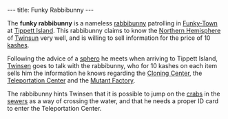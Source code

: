 ---
title: Funky Rabbibunny
---

{{twinsunica import}}{{Infobox Character
 |image=Funky Rabbibunny1.png
 |race=Rabbibunny
 |gender=Male
 |size=average
 |age=Adult
 |magical=no
 |lba1=yes
 |lba2=
 |alignment=
 |occupation=
 |requires=
 |amount=
 |fam1=
 |fam2=
 |planet=
 |island=
 |building=
}}

The '''funky rabbibunny''' is a nameless [[rabbibunny]] patrolling in [[Funky-Town]] at [[Tippett Island]]. This rabbibunny claims to know the [[Northern Hemisphere]] of [[Twinsun]] very well, and is willing to sell information for the price of 10 [[kashes]].

Following the advice of a [[sphero]] he meets when arriving to Tippett Island, [[Twinsen]] goes to talk with the rabbibunny, who for 10 kashes on each item sells him the information he knows regarding the [[Cloning Center]], the [[Teleportation Center]] and the [[Mutant Factory]].

The rabbibunny hints Twinsen that it is possible to jump on the [[crabs]] in the [[sewers]] as a way of crossing the water, and that he needs a proper ID card to enter the Teleportation Center.

<!-- remove these category links when they're all automated by categorizers...
[[Category:Rabbibunnies]]
[[Category:Male characters]]
[[Category:Average characters]]
[[Category:Adult characters]]
[[Category:Tippett Island inhabitants]] -->